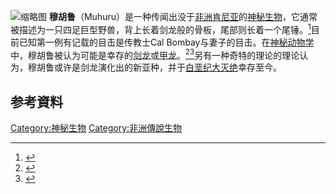 {{expert|time=2017-04-05T09:08:55+00:00}}
[[File:Muhuru.png|缩略图]]
'''穆胡鲁'''（Muhuru）是一种传闻出没于[[非洲|非洲]][[肯尼亚|肯尼亚]]的[[神秘生物列表|神秘生物]]，它通常被描述为一只四足巨型野兽，背上长着剑龙般的骨板，尾部则长着一个尾锤。<ref>{{Cite web|url=http://dailyrevolution.org/friday/huntosaur.html|title=Hunting for Dinosaurs!|accessdate=2018-09-01|work=dailyrevolution.org}}</ref>目前已知第一例有记载的目击是传教士Cal Bombay与妻子的目击。在[[神秘動物學|神秘动物学]]中，穆胡鲁被认为可能是幸存的[[剑龙亚目|剑龙]]或[[甲龙亚目|甲龙]]。<ref>{{Cite news|url=http://www.cryptopia.us/site/2010/04/muhuru-kenya/|title=MUHURU: (KENYA) - Cryptopia - Exploring The Hidden World|date=2010-04-01|newspaper=Cryptopia - Exploring The Hidden World|accessdate=2018-09-01|language=en-US}}</ref><ref>{{Cite web|url=https://books.google.co.id/books?id=pcC6NW_NCK4C&pg=PA4&redir_esc=y#v=onepage&q&f=false|title=Hidden Animals: A Field Guide to Batsquatch, Chupacabra, and Other Elusive Creatures .|accessdate=|author=Michael Newton|date=|publisher=}}</ref>另有一种奇特的理论的理论认为，穆胡鲁或许是剑龙演化出的新亚种，并于[[白垩纪－第三纪灭绝事件|白垩纪大灭绝]]幸存至今。

== 参考資料 ==
<references />

[[Category:神秘生物|Category:神秘生物]]
[[Category:非洲傳說生物|Category:非洲傳說生物]]

{{神秘动物学|state=collapsed}}